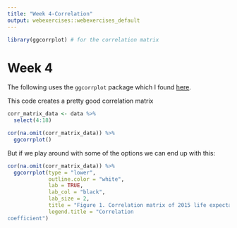 ```yaml
---
title: "Week 4-Correlation"
output: webexercises::webexercises_default
---
```

```r
library(ggcorrplot) # for the correlation matrix
```
# Week 4

The following uses the `ggcorrplot` package which I found [here](http://www.sthda.com/english/wiki/ggcorrplot-visualization-of-a-correlation-matrix-using-ggplot2).  

This code creates a pretty good correlation matrix

```r
corr_matrix_data <- data %>%
  select(4:18)

cor(na.omit(corr_matrix_data)) %>%
  ggcorrplot()
```

But if we play around with some of the options we can end up with this: 

```r
cor(na.omit(corr_matrix_data)) %>%
  ggcorrplot(type = "lower", 
             outline.color = "white",
             lab = TRUE,
             lab_col = "black",
             lab_size = 2,
             title = "Figure 1. Correlation matrix of 2015 life expectance data",
             legend.title = "Correlation 
coefficient")
```
